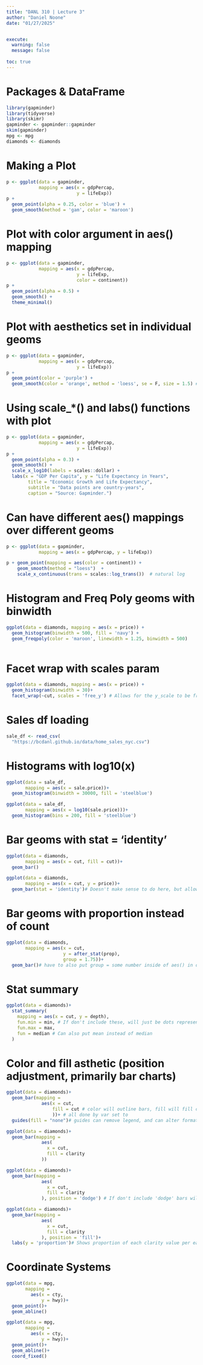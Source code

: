 ```yaml
---
title: "DANL 310 | Lecture 3"
author: "Daniel Noone"
date: "01/27/2025"


execute: 
  warning: false
  message: false
  
toc: true
---
```


# Packages & DataFrame
```r
library(gapminder)
library(tidyverse)
library(skimr)
gapminder <- gapminder::gapminder
skim(gapminder)
mpg <- mpg
diamonds <- diamonds
```

# Making a Plot
```r
p <- ggplot(data = gapminder,
            mapping = aes(x = gdpPercap,
                          y = lifeExp))
p + 
  geom_point(alpha = 0.25, color = 'blue') + 
  geom_smooth(method = 'gam', color = 'maroon')
```

# Plot with color argument in aes() mapping
```r
p <- ggplot(data = gapminder,
            mapping = aes(x = gdpPercap,
                          y = lifeExp,
                          color = continent))
p + 
  geom_point(alpha = 0.5) + 
  geom_smooth() +
  theme_minimal()
```

# Plot with aesthetics set in individual geoms
```r

p <- ggplot(data = gapminder,
            mapping = aes(x = gdpPercap,
                          y = lifeExp))
p + 
  geom_point(color = 'purple') +
  geom_smooth(color = 'orange', method = 'loess', se = F, size = 1.5) # different non-linear method, and shading for error false
```

# Using scale_*() and labs() functions with plot
```r
p <- ggplot(data = gapminder,
            mapping = aes(x = gdpPercap,
                          y = lifeExp))
p + 
  geom_point(alpha = 0.3) +
  geom_smooth() +
  scale_x_log10(labels = scales::dollar) +
  labs(x = "GDP Per Capita", y = "Life Expectancy in Years",
        title = "Economic Growth and Life Expectancy",
        subtitle = "Data points are country-years",
        caption = "Source: Gapminder.")
```

# Can have different aes() mappings over different geoms
```r
p <- ggplot(data = gapminder, 
            mapping = aes(x = gdpPercap, y = lifeExp))

p + geom_point(mapping = aes(color = continent)) +
    geom_smooth(method = "loess")  +
    scale_x_continuous(trans = scales::log_trans())  # natural log
```
# Histogram and Freq Poly geoms with binwidth
```r
ggplot(data = diamonds, mapping = aes(x = price)) +
  geom_histogram(binwidth = 500, fill = 'navy') +
  geom_freqpoly(color = 'maroon', linewidth = 1.25, binwidth = 500)
  
```

# Facet wrap with scales param
```r
ggplot(data = diamonds, mapping = aes(x = price)) +
  geom_histogram(binwidth = 30)+
  facet_wrap(~cut, scales = 'free_y') # Allows for the y_scale to be free, in this case fair cut diamond price distribution is hard to see without free_y for scales
```

# Sales df loading
```r
sale_df <- read_csv(
  "https://bcdanl.github.io/data/home_sales_nyc.csv")
```

# Histograms with log10(x)
```r
ggplot(data = sale_df,
       mapping = aes(x = sale.price))+
  geom_histogram(binwidth = 30000, fill = 'steelblue')

ggplot(data = sale_df,
       mapping = aes(x = log10(sale.price)))+
  geom_histogram(bins = 200, fill = 'steelblue')


```

# Bar geoms with stat = 'identity'
```r
ggplot(data = diamonds,
       mapping = aes(x = cut, fill = cut))+
  geom_bar()

ggplot(data = diamonds,
       mapping = aes(x = cut, y = price))+
  geom_bar(stat = 'identity')# Doesn't make sense to do here, but allows you to set your own y mapping to override count default, geom_col() can also be used which just allows you to set bar height with y in aes(), ggplot also used alphebetical order by default to map out categories, can factor with a given # of levels to specify order, ie; "Fair"<"Good"<"Ideal"<"Premium"<"Very Good"

```

# Bar geoms with proportion instead of count
```r
ggplot(data = diamonds, 
       mapping = aes(x = cut,
                     y = after_stat(prop), 
                     group = 1.75))+
  geom_bar()# have to also put group = some number inside of aes() in order for it to calc proportions successfully
```

# Stat summary
```r
ggplot(data = diamonds)+
  stat_summary(
    mapping = aes(x = cut, y = depth),
    fun.min = min, # If don't include these, will just be dots representing whatever is after fun =
    fun.max = max,
    fun = median # Can also put mean instead of median
  )
```

# Color and fill asthetic (position adjustment, primarily bar charts)
```r
ggplot(data = diamonds)+
  geom_bar(mapping = 
             aes(x = cut,
                 fill = cut # color will outline bars, fill will fill colors into bars,
                 ))+ # all done by var set to 
  guides(fill = "none")# guides can remove legend, and can alter formatting for legends and theme stuff
```
```r
ggplot(data = diamonds)+
  geom_bar(mapping = 
             aes(
               x = cut,
               fill = clarity
             ))
```

```r
ggplot(data = diamonds)+
  geom_bar(mapping = 
             aes(
               x = cut,
               fill = clarity
             ), position = 'dodge') # If don't include 'dodge' bars will be stacked, if do will have multiple bars per x-axis category, clustered bar chart
```
```r
ggplot(data = diamonds)+
  geom_bar(mapping = 
             aes(
               x = cut,
               fill = clarity
             ), position = 'fill')+
  labs(y = 'proportion')# Shows proportion of each clarity value per each cut value

```
# Coordinate Systems
```r
ggplot(data = mpg,
       mapping =
         aes(x = cty,
             y = hwy))+
  geom_point()+
  geom_abline()
```
```r
ggplot(data = mpg,
       mapping =
         aes(x = cty,
             y = hwy))+
  geom_point()+
  geom_abline()+
  coord_fixed()
```


